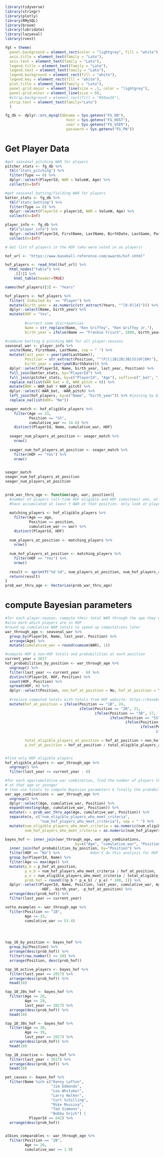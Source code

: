 ```r
library(tidyverse)
library(stringr)
library(plotly)
library(RMySQL)
library(broom)
library(lubridate)
library(lazyeval)
library(rvest)

fgt = theme(
  panel.background = element_rect(color = "lightgrey", fill = "white"),
  axis.title = element_text(family = "Lato"),
  axis.text = element_text(family = "Lato"),
  legend.title = element_text(family = "Lato"),
  legend.text = element_text(family = "Lato"),
  legend.background = element_rect(fill = "white"),
  legend.key = element_rect(fill = "white"),
  plot.title = element_text(family = "Lato"),
  panel.grid.major = element_line(size = .1, color = "lightgrey"),
  panel.grid.minor = element_line(size = 0),
  #strip.background = element_rect(fill = "#50ae26"),
  strip.text = element_text(family="Lato")
  )

fg_db <- dplyr::src_mysql(dbname = Sys.getenv("FG_DB"), 
                            host = Sys.getenv("FG_HOST"), 
                            user = Sys.getenv("FG_USER"),
                            password = Sys.getenv("FG_PW"))

```


# Get Player Data

```r
#get seasonal pitching WAR for players
pitcher_stats <- fg_db %>%
  tbl("stats_pitching") %>%
  filter(Type == 0) %>%
  dplyr::select(PlayerId, WAR = ValueW, Age) %>%
  collect(n=Inf)

#get seasonal batting/fielding WAR for players
batter_stats <- fg_db %>%
  tbl("stats_batting") %>%
  filter(Type == 0) %>%
  dplyr::select(PlayerId = playerid, WAR = ValueW, Age) %>%
  collect(n=Inf)

player_info <- fg_db %>%
  tbl("player_info") %>%
  dplyr::select(PlayerId, FirstName, LastName, BirthDate, LastGame, Position) %>%
  collect(n=Inf)

# Get list of players in the HOF (who were voted in as players)

hof_url <- "https://www.baseball-reference.com/awards/hof.shtml"

hof_players <- read_html(hof_url) %>%
  html_nodes("table") %>%
    .[[1]] %>%
    html_table(header=TRUE)

names(hof_players)[3] <- "Years"

hof_players <- hof_players %>%
  filter(`Inducted As` == "Player") %>%
  mutate(birth_year = as.numeric(str_extract(Years, "^[0-9]{4}"))) %>%
  dplyr::select(Name, birth_year) %>%
  mutate(HOF = "Yes",
         
         #correct some discrepancies
         Name = str_replace(Name, "Ken Griffey", "Ken Griffey Jr."),
         birth_year = ifelse(Name == "Frankie Frisch", 1898, birth_year))

#combine batting & pitching WAR for all player-seasons    
seasonal_war <- player_info %>%
  unite(Name, FirstName, LastName, sep = " ") %>%
  mutate(last_year = year(ymd(LastGame)),
         Position = str_extract(Position, "^(P|C|1B|2B|3B|SS|OF|DH)"),    #extract primary position from dataset
         birth_year = year(ymd(BirthDate))) %>%   
  dplyr::select(PlayerId, Name, birth_year, last_year, Position) %>%
  full_join(batter_stats, by="PlayerId") %>%
  full_join(pitcher_stats, by=c("PlayerId", "Age"), suffix=c("_bat", "_pitch")) %>% 
  replace_na(list(WAR_bat = 0, WAR_pitch = 0)) %>%
  mutate(WAR = WAR_bat + WAR_pitch) %>%
  dplyr::select(-WAR_bat, -WAR_pitch) %>%
  left_join(hof_players, by=c("Name", "birth_year")) %>% #joining by birth year prevents mis-identifying players w/same name
  replace_na(list(HOF= "No"))

```

```r
seager_match <- hof_eligible_players %>%
    filter(Age == 23,
           Position == "SS",
           cumulative_war >= 14.6) %>%
    distinct(PlayerId, Name, cumulative_war, HOF)
  
  seager_num_players_at_position <- seager_match %>%
    nrow()
  
  seager_num_hof_players_at_position <- seager_match %>%
    filter(HOF == "Yes") %>%
    nrow()

  
seager_match
seager_num_hof_players_at_position
seager_num_players_at_position
  
```

```r
prob_war_thru_age <- function(age, war, position){
  #number of players (all-time HOF eligible and HOF inductees) who, at age X, 
  #have accumulated at least Y WAR at that position. only look at players who retired 5 years ago or earlier
  
  matching_players <- hof_eligible_players %>%
    filter(Age == age,
           Position == position,
           cumulative_war >= war) %>%
    distinct(PlayerId, HOF)
  
  num_players_at_position <- matching_players %>%
    nrow()
  
  num_hof_players_at_position <- matching_players %>%
    filter(HOF == "Yes") %>%
    nrow()
  
  result <- sprintf("%d %d", num_players_at_position, num_hof_players_at_position)
  return(result)
}
prob_war_thru_age <- Vectorize(prob_war_thru_age)
```

# compute Bayesian parameters

```r

#for each player-season, compute their total WAR through the age they were that season
#also mark which players are in HOF
#round up cumulative WAR totals to speed up computations later
war_through_age <- seasonal_war %>%
  group_by(PlayerId, Name, last_year, Position) %>%
  arrange(Age) %>%
  mutate(cumulative_war = round(cumsum(WAR), 1))

#compute HOF & non-HOF totals and probabilities at each position
current_year = 2017
hof_probabilities_by_position <- war_through_age %>% 
  ungroup() %>% 
  filter(last_year <= current_year - 6) %>%
  distinct(PlayerId, HOF, Position) %>%
  count(HOF, Position) %>% 
  spread(HOF, n) %>%
  dplyr::select(Position, non_hof_at_position = No, hof_at_position = Yes) %>%
  
  #replace computed totals with totals from HOF website: https://baseballhall.org/hall-of-famers/hall-of-famers-by-position
  mutate(hof_at_position = ifelse(Position == "1B", 24,
                                  ifelse(Position == "2B", 21,
                                         ifelse(Position == "3B", 17,
                                                ifelse(Position == "SS", 25,
                                                       ifelse(Position == "C", 18,
                                                              ifelse(Position == "OF", 71,
                                                                     ifelse(Position == "DH", 0,
                                                                            ifelse(Position == "P", 79, hof_at_position)))))))),
         total_eligible_players_at_position = hof_at_position + non_hof_at_position,
         p_hof_at_position = hof_at_position / total_eligible_players_at_position)


#find only HOF eligible players 
hof_eligible_players <- war_through_age %>%
  ungroup() %>%
  filter(last_year <= current_year - 6)

#for each age/cumulative war combination, find the number of players (HOF & non-HOF) who achieved at least that total,
# at that age or younger
# then use totals to compute Bayesian parameters & finally the probability of that player reaching HOF
war_age_combinations <- war_through_age %>%
  ungroup() %>%
  dplyr::select(Age, cumulative_war, Position) %>%
  expand(nesting(Age, cumulative_war, Position)) %>%
  mutate(x = prob_war_thru_age(Age, cumulative_war, Position)) %>%
  separate(x, c("num_eligible_players_who_meet_criteria", 
                "num_hof_players_who_meet_criteria"), sep = " ") %>%
  mutate(num_eligible_players_who_meet_criteria = as.numeric(num_eligible_players_who_meet_criteria),
         num_hof_players_who_meet_criteria = as.numeric(num_hof_players_who_meet_criteria))

bayes_hof <- inner_join(war_through_age, war_age_combinations, 
                                by=c("Age", "cumulative_war", "Position")) %>%
  inner_join(hof_probabilities_by_position, by="Position") %>%
  filter(HOF == "No") %>%              #don't do this analysis for HOF inductees
  group_by(PlayerId, Name) %>%
  filter(Age == max(Age)) %>%
  mutate(p_b = p_hof_at_position,
         p_e_b = num_hof_players_who_meet_criteria / hof_at_position,
         p_e = num_eligible_players_who_meet_criteria / total_eligible_players_at_position,
         prob_hof = round(((p_b * p_e_b) / p_e) * 100, 1)) %>%
  dplyr::select(PlayerId, Name, Position, last_year, cumulative_war, Age, prob_hof, everything(), -WAR, 
                -HOF, -birth_year, -p_hof_at_position) %>%
  arrange(desc(prob_hof)) %>%
  filter(last_year == current_year)
```

```r

votto_examples <- war_through_age %>%
  filter(Position == "1B",
         Age <= 33,
         cumulative_war >= 53.4)




top_10_by_position <- bayes_hof %>%
  group_by(Position) %>%
  arrange(desc(prob_hof)) %>%
  filter(row_number() <= 10) %>%
  arrange(Position, desc(prob_hof))

top_10_active_players <- bayes_hof %>%
  filter(last_year == 2017) %>%
  arrange(desc(prob_hof)) %>%
  head(10)

top_10_20s_hof <- bayes_hof %>%
  filter(Age >= 20,
         Age <= 29,
         last_year == 2017) %>%
  arrange(desc(prob_hof)) %>%
  head(10)

top_10_30s_hof <- bayes_hof %>%
  filter(Age >= 30,
         Age <= 39,
         last_year == 2017) %>%
  arrange(desc(prob_hof)) %>%
  head(10)

top_10_inactive <- bayes_hof %>%
  filter(last_year < 2017) %>%
  arrange(desc(prob_hof)) %>%
  head(10)

pet_causes <- bayes_hof %>%
  filter(Name %in% c("Kenny Lofton",
                     "Jim Edmonds", 
                     "Lou Whitaker",
                     "Larry Walker",
                     "Curt Schilling",
                     "Mike Mussina",
                     "Ted Simmons",
                     "Bobby Grich") |
           PlayerId == 642) %>%
  arrange(desc(prob_hof))


albies_comparables <- war_through_age %>%
  filter(Position == "2B",
         Age <= 20,
         cumulative_war >= 1.9)

```




